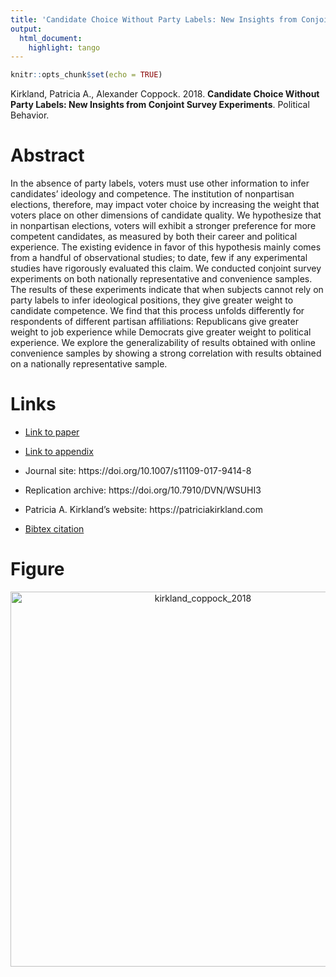 ```yaml
---
title: 'Candidate Choice Without Party Labels: New Insights from Conjoint Survey Experiments'
output:
  html_document:
    highlight: tango
---
```


```r
knitr::opts_chunk$set(echo = TRUE)
```

Kirkland, Patricia A., Alexander Coppock. 2018. <b>Candidate Choice Without Party Labels: New Insights from Conjoint Survey Experiments</b>. Political Behavior.

# Abstract
In the absence of party labels, voters must use other information to infer candidates’ ideology and competence. The institution of nonpartisan elections, therefore, may impact voter choice by increasing the weight that voters place on other dimensions of candidate quality. We hypothesize that in nonpartisan elections, voters will exhibit a stronger preference for more competent candidates, as measured by both their career and political experience. The existing evidence in favor of this hypothesis mainly comes from a handful of observational studies; to date, few if any experimental studies have rigorously evaluated this claim. We conducted conjoint survey experiments on both nationally representative and convenience samples. The results of these experiments indicate that when subjects cannot rely on party labels to infer ideological positions, they give greater weight to candidate competence. We find that this process unfolds differently for respondents of different partisan affiliations: Republicans give greater weight to job experience while Democrats give greater weight to political experience. We explore the generalizability of results obtained with online convenience samples by showing a strong correlation with results obtained on a nationally representative sample.

# Links
 - <a href='kirkland_coppock_2018.pdf'>Link to paper</a>
 - <a href='kirkland_coppock_2018_appendix.pdf'>Link to appendix</a>
 - Journal site: https://doi.org/10.1007/s11109-017-9414-8 
 - Replication archive: https://doi.org/10.7910/DVN/WSUHI3 

- Patricia A. Kirkland's website: https://patriciakirkland.com
 - <a href='kirkland_coppock_2018.bib'>Bibtex citation</a>

# Figure
<center><img src="display_figures/kirkland_coppock_2018_display.png" alt="kirkland_coppock_2018" width="600"></center>